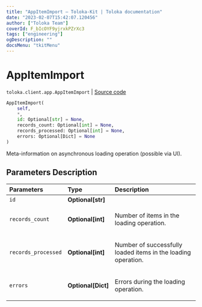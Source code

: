 ```yaml
---
title: "AppItemImport — Toloka-Kit | Toloka documentation"
date: "2023-02-07T15:42:07.120456"
author: ["Toloka Team"]
coverId: F_bIcOYF9yjrxkPZrXc3
tags: ["engineering"]
ogDescription: ""
docsMenu: "tkitMenu"
---
```


# AppItemImport
`toloka.client.app.AppItemImport` | [Source code](https://github.com/Toloka/toloka-kit/blob/v1.1.3/src/client/app/__init__.py#L184)

```python
AppItemImport(
    self,
    *,
    id: Optional[str] = None,
    records_count: Optional[int] = None,
    records_processed: Optional[int] = None,
    errors: Optional[Dict] = None
)
```

Meta-information on asynchronous loading operation (possible via UI).

## Parameters Description

| Parameters | Type | Description |
| :----------| :----| :-----------|
`id`|**Optional\[str\]**|
`records_count`|**Optional\[int\]**|<p>Number of items in the loading operation.</p>
`records_processed`|**Optional\[int\]**|<p>Number of successfully loaded items in the loading operation.</p>
`errors`|**Optional\[Dict\]**|<p>Errors during the loading operation.</p>